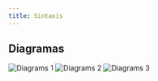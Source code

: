 ```yaml
---
title: Sintaxis
---
```


## Diagramas

![Diagrams 1](/img/diagrams1.png)
![Diagrams 2](/img/diagrams2.png)
![Diagrams 3](/img/diagrams3.png)
